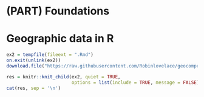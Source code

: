 # (PART) Foundations {-}

# Geographic data in R {#spatial-class}

```r
ex2 = tempfile(fileext = ".Rmd")
on.exit(unlink(ex2))
download.file("https://raw.githubusercontent.com/Robinlovelace/geocompr/main/_02-ex.Rmd", ex2)
```

```r
res = knitr::knit_child(ex2, quiet = TRUE,
                        options = list(include = TRUE, message = FALSE))
cat(res, sep = '\n')
```

